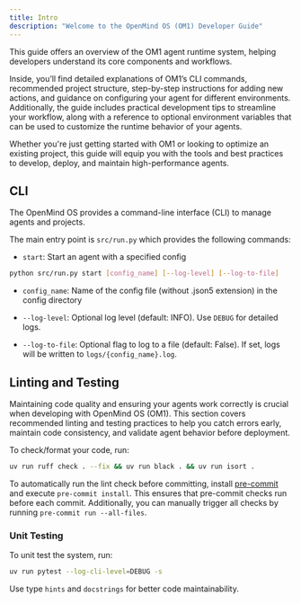 ---
title: Intro
description: "Welcome to the OpenMind OS (OM1) Developer Guide"
---

This guide offers an overview of the OM1 agent runtime system, helping developers understand its core components and workflows.

Inside, you’ll find detailed explanations of OM1’s CLI commands, recommended project structure, step-by-step instructions for adding new actions, and guidance on configuring your agent for different environments. Additionally, the guide includes practical development tips to streamline your workflow, along with a reference to optional environment variables that can be used to customize the runtime behavior of your agents.

Whether you're just getting started with OM1 or looking to optimize an existing project, this guide will equip you with the tools and best practices to develop, deploy, and maintain high-performance agents.

## CLI

The OpenMind OS provides a command-line interface (CLI) to manage agents and projects.

The main entry point is `src/run.py` which provides the following commands:

- `start`: Start an agent with a specified config

```bash Start an agent with a specified config
python src/run.py start [config_name] [--log-level] [--log-to-file]
```

- `config_name`: Name of the config file (without .json5 extension) in the config directory

- `--log-level`: Optional log level (default: INFO). Use `DEBUG` for detailed logs.
- `--log-to-file`: Optional flag to log to a file (default: False). If set, logs will be written to `logs/{config_name}.log`.

## Linting and Testing

Maintaining code quality and ensuring your agents work correctly is crucial when developing with OpenMind OS (OM1). This section covers recommended linting and testing practices to help you catch errors early, maintain code consistency, and validate agent behavior before deployment.

To check/format your code, run:
```bash
uv run ruff check . --fix && uv run black . && uv run isort .
```

To automatically run the lint check before committing, install [pre-commit](https://pre-commit.com/) and execute `pre-commit install`. This ensures that pre-commit checks run before each commit. Additionally, you can manually trigger all checks by running `pre-commit run --all-files`.

### Unit Testing

To unit test the system, run:
```bash
uv run pytest --log-cli-level=DEBUG -s
```

Use type `hints` and `docstrings` for better code maintainability.
